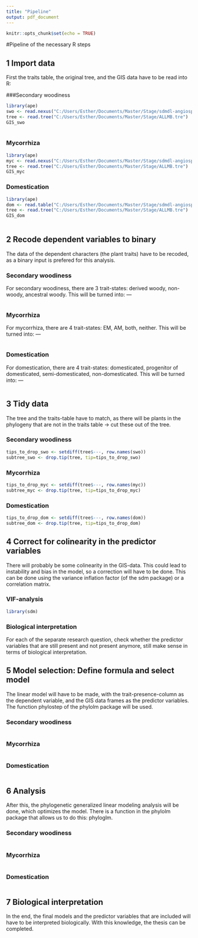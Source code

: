 ```yaml
---
title: "Pipeline"
output: pdf_document
---
```


```r
knitr::opts_chunk$set(echo = TRUE)
```

#Pipeline of the necessary R steps

## 1 Import data

First the traits table, the original tree, and the GIS data have to be read into R:

###Secondary woodiness
```r
library(ape)
swo <- read.nexus("C:/Users/Esther/Documents/Master/Stage/sdmdl-angiosperm-data/data/woody.nex")
tree <- read.tree("C:/Users/Esther/Documents/Master/Stage/ALLMB.tre")
GIS_swo
  
```

### Mycorrhiza
```r
library(ape)
myc <- read.nexus("C:/Users/Esther/Documents/Master/Stage/sdmdl-angiosperm-data/data/myco.nex")
tree <- read.tree("C:/Users/Esther/Documents/Master/Stage/ALLMB.tre")
GIS_myc

```

### Domestication 
```r
library(ape)
dom <- read.table("C:/Users/Esther/Documents/Master/Stage/sdmdl-angiosperm-data/data/crops.tsv", header = T, sep = "\t")
tree <- read.tree("C:/Users/Esther/Documents/Master/Stage/ALLMB.tre")
GIS_dom 
  
```

## 2 Recode dependent variables to binary

The data of the dependent characters (the plant traits) have to be recoded, as a binary input is prefered for this analysis. 

### Secondary woodiness
For secondary woodiness, there are 3 trait-states: derived woody, non-woody, ancestral woody. This will be turned into: --- 
```r

```


### Mycorrhiza
For mycorrhiza, there are 4 trait-states: EM, AM, both, neither. This will be turned into: ---
```r

```


### Domestication
For domestication, there are 4 trait-states: domesticated, progenitor of domesticated, semi-domesticated, non-domesticated. This will be turned into: ---
```r

```


## 3 Tidy data

The tree and the traits-table have to match, as there will be plants in the phylogeny that are not in the 
traits table -> cut these out of the tree. 

### Secondary woodiness
```r
tips_to_drop_swo <- setdiff(tree$---, row.names(swo))
subtree_swo <- drop.tip(tree, tip=tips_to_drop_swo)
```

### Mycorrhiza 
```r
tips_to_drop_myc <- setdiff(tree$---, row.names(myc))
subtree_myc <- drop.tip(tree, tip=tips_to_drop_myc)
```

### Domestication 
```r
tips_to_drop_dom <- setdiff(tree$---, row.names(dom))
subtree_dom <- drop.tip(tree, tip=tips_to_drop_dom)
```

## 4 Correct for colinearity in the predictor variables

There will probably be some colinearity in the GIS-data. This could lead to instability and bias in the model, 
so a correction will have to be done. This can be done using the variance inflation factor (of the sdm package)
or a correlation matrix. 

### VIF-analysis
```r
library(sdm)

```

### Biological interpretation
For each of the separate research question, check whether the predictor variables that are still present and
not present anymore, still make sense in terms of biological interpretation. 


## 5 Model selection: Define formula and select model 

The linear model will have to be made, with the trait-presence-column as the dependent variable, and the 
GIS data frames as the predictor variables. The function phylostep of the phylolm package will be used. 

### Secondary woodiness
```r

```


### Mycorrhiza
```r

```


### Domestication
```r

```


## 6 Analysis

After this, the phylogenetic generalized linear modeling analysis will be done, which optimizes the model. 
There is a function in the phylolm package that allows us to do this: phyloglm. 

### Secondary woodiness
```r

```


### Mycorrhiza
```r

```


### Domestication
```r

```


## 7 Biological interpretation

In the end, the final models and the predictor variables that are included will have to be interpreted biologically. 
With this knowledge, the thesis can be completed. 



